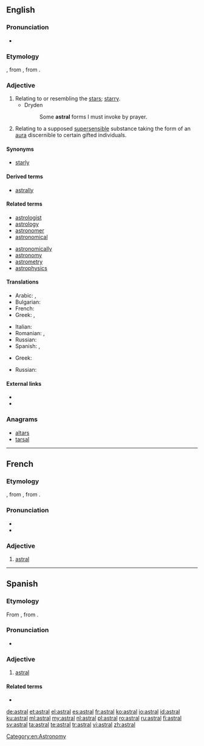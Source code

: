 ==English==

===Pronunciation===
* {{a|US}} {{IPA|/ˈæstɹəl/}}

===Etymology===
{{etyl|LL.|en}} {{term|astralis|lang=la}}, from {{etyl|la|en}} {{term|astrum||star|lang=la}}, from {{etyl|grc|en}} {{term|ἄστρον||star|tr=astron|sc=polytonic|lang=grc}}.

===Adjective===
{{en-adj}}

# Relating to or resembling the [[star]]s; [[starry]].
#* Dryden
#*: Some '''astral''' forms I must invoke by prayer.
# {{context|theosophy|lang=en}} Relating to a supposed [[supersensible]] substance taking the form of an [[aura]] discernible to certain gifted individuals.

====Synonyms====
* {{sense|relating to stars}} [[starly]]

====Derived terms====
* [[astrally]]

====Related terms====
{{rel-top|}}
* [[astrologist]]
* [[astrology]]
* [[astronomer]]
* [[astronomical]]
{{rel-mid}}
* [[astronomically]]
* [[astronomy]]
* [[astrometry]]
* [[astrophysics]]
{{rel-bottom}}

====Translations====
{{trans-top|relating to or resembling the stars}}
* Arabic: {{t|ar|نجمي|m|tr=najmi|sc=Arab}}, {{t|ar|نجمية|f|tr=najmiya|sc=Arab}}
* Bulgarian: {{t|bg|звезден}}
* French: {{t+|fr|astral}}
* Greek: {{t+|el|αστρικός|m|tr=astrikós}}, {{t|el|αστρώος|m|tr=astróos}}
{{trans-mid}}
* Italian: {{t|it|astrale}}
* Romanian: {{t+|ro|astral|m|n}}, {{t+|ro|stelar|m|n}}
* Russian: {{t+|ru|звёздный|tr=zvjózdnyj}}
* Spanish: {{t+|es|astral}}, {{t+|es|estelar}}
{{trans-bottom}}

{{trans-top|relating to a supposed supersensible substance}}
* Greek: {{t+|el|αστρικός|m|tr=astrikós}}
{{trans-mid}}
* Russian: {{t+|ru|астральный|tr=astrál'nyj}}
{{trans-bottom}}

====External links====
* {{R:Webster 1913}}
* {{R:Century 1911}}

===Anagrams===
* [[altars#English|altars]]
* [[tarsal#English|tarsal]]

[[Category:en:Astronomy]]

----

==French==

===Etymology===
{{etyl|LL.|fr}} {{term|astralis|lang=la}}, from {{etyl|la|fr}} {{term|astrum||star|lang=la}}, from {{etyl|grc|fr}} {{term|ἄστρον||star|tr=astron|sc=polytonic|lang=grc}}.

===Pronunciation===
* {{IPA|/as.tʁal/|lang=fr}}
* {{audio|Fr-astral.ogg|Audio}}

===Adjective===
{{fr-adj|mp=astraux}}

# [[#English|astral]]

----

==Spanish==

===Etymology===
From {{etyl|LL.|es}} {{term/t|la|astrālis}}, from {{etyl|la|es}} {{term|astrum|lang=la||star}}.

===Pronunciation===
* {{IPA|/asˈtɾal/|lang=es}}

===Adjective===
{{es-adj|mf|pl=astrales}}

# [[#English|astral]]

====Related terms====
* {{l/es|astro}}

[[de:astral]]
[[et:astral]]
[[el:astral]]
[[es:astral]]
[[fr:astral]]
[[ko:astral]]
[[io:astral]]
[[id:astral]]
[[ku:astral]]
[[ml:astral]]
[[my:astral]]
[[nl:astral]]
[[pl:astral]]
[[ro:astral]]
[[ru:astral]]
[[fi:astral]]
[[sv:astral]]
[[ta:astral]]
[[te:astral]]
[[tr:astral]]
[[vi:astral]]
[[zh:astral]]
